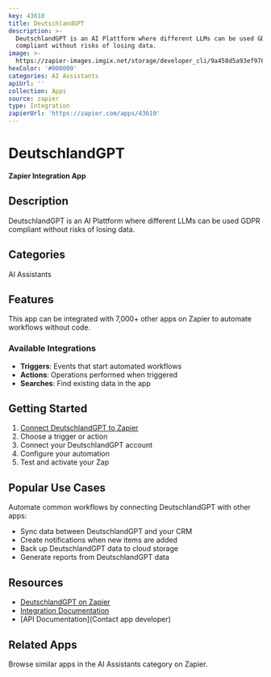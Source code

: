 ```yaml
---
key: 43610
title: DeutschlandGPT
description: >-
  DeutschlandGPT is an AI Plattform where different LLMs can be used GDPR
  compliant without risks of losing data.
image: >-
  https://zapier-images.imgix.net/storage/developer_cli/9a458d5a93ef976e4898ae37a7e4cf7b.png?auto=format%2Ccompress&ixlib=python-3.0.0&q=50
hexColor: '#000000'
categories: AI Assistants
apiUrl: ''
collection: Apps
source: zapier
type: Integration
zapierUrl: 'https://zapier.com/apps/43610'
---
```

# DeutschlandGPT

**Zapier Integration App**

## Description

DeutschlandGPT is an AI Plattform where different LLMs can be used GDPR compliant without risks of losing data.

## Categories

AI Assistants

## Features

This app can be integrated with 7,000+ other apps on Zapier to automate workflows without code.

### Available Integrations

- **Triggers**: Events that start automated workflows
- **Actions**: Operations performed when triggered
- **Searches**: Find existing data in the app

## Getting Started

1. [Connect DeutschlandGPT to Zapier](https://zapier.com/apps/43610)
2. Choose a trigger or action
3. Connect your DeutschlandGPT account
4. Configure your automation
5. Test and activate your Zap

## Popular Use Cases

Automate common workflows by connecting DeutschlandGPT with other apps:

- Sync data between DeutschlandGPT and your CRM
- Create notifications when new items are added
- Back up DeutschlandGPT data to cloud storage
- Generate reports from DeutschlandGPT data

## Resources

- [DeutschlandGPT on Zapier](https://zapier.com/apps/43610)
- [Integration Documentation](https://zapier.com/apps/43610/integrations)
- [API Documentation](Contact app developer)

## Related Apps

Browse similar apps in the AI Assistants category on Zapier.
